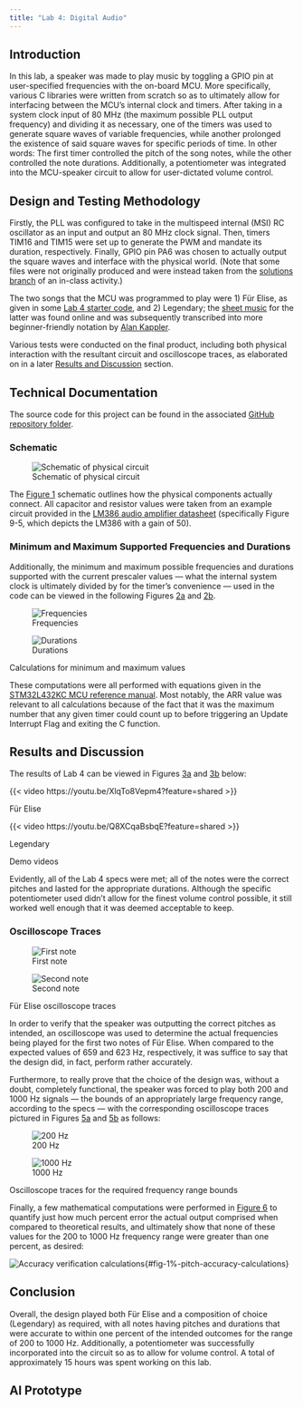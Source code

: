 ```yaml
---
title: "Lab 4: Digital Audio"
---
```


## Introduction {#sec-intro}
In this lab, a speaker was made to play music by toggling a GPIO pin at user-specified frequencies with the on-board MCU.
More specifically, various C libraries were written from scratch so as to ultimately allow for interfacing between the MCU's internal clock and timers.
After taking in a system clock input of 80 MHz (the maximum possible PLL output frequency) and dividing it as necessary, one of the timers was used to generate square waves of variable frequencies, while another prolonged the existence of said square waves for specific periods of time.
In other words: The first timer controlled the pitch of the song notes, while the other controlled the note durations.
Additionally, a potentiometer was integrated into the MCU-speaker circuit to allow for user-dictated volume control.

## Design and Testing Methodology
Firstly, the PLL was configured to take in the multispeed internal (MSI) RC oscillator as an input and output an 80 MHz clock signal. 
Then, timers TIM16 and TIM15 were set up to generate the PWM and mandate its duration, respectively.
Finally, GPIO pin PA6 was chosen to actually output the square waves and interface with the physical world.
(Note that some files were not originally produced and were instead taken from the [solutions branch](https://github.com/HMC-E155/tutorial-clock-configuration/tree/solution/lib) of an in-class activity.)

The two songs that the MCU was programmed to play were 1) Für Elise, as given in some [Lab 4 starter code](https://github.com/HMC-E155/hmc-e155/blob/main/lab/lab04/src/lab4_starter.c), and 2) Legendary;
the [sheet music](https://musescore.com/user/50819148/scores/20490730) for the latter was found online and was subsequently transcribed into more beginner-friendly notation by [Alan Kappler](https://www.linkedin.com/in/alan-kappler-5855aa268/).

Various tests were conducted on the final product, including both physical interaction with the resultant circuit and oscilloscope traces, as elaborated on in a later [Results and Discussion](#sec-results-and-discussion) section.

## Technical Documentation
The source code for this project can be found in the associated [GitHub repository folder](https://github.com/qmiyamoto/E155-Labs/tree/main/lab4).

### Schematic
![Schematic of physical circuit](images/lab4_schematic){#fig-schematic}

The [Figure 1](#fig-schematic) schematic outlines how the physical components actually connect.
All capacitor and resistor values were taken from an example circuit provided in the [LM386 audio amplifier datasheet](https://www.ti.com/lit/ds/symlink/lm386.pdf) (specifically Figure 9-5, which depicts the LM386 with a gain of 50).

### Minimum and Maximum Supported Frequencies and Durations
Additionally, the minimum and maximum possible frequencies and durations supported with the current prescaler values — what the internal system clock is ultimately divided by for the timer's convenience — used in the code can be viewed in the following Figures [2a](#fig-min-max-frequency-calculations) and [2b](#fig-min-max-duration-calculations).

::: {#fig-min-max-frequency-duration-calculations layout-ncol=2}
![Frequencies](images/min_max_frequency_calculations.png){#fig-min-max-frequency-calculations .lightbox}

![Durations](images/min_max_duration_calculations.png){#fig-min-max-duration-calculations .lightbox}

Calculations for minimum and maximum values
:::

These computations were all performed with equations given in the [STM32L432KC MCU reference manual](https://hmc-e155.github.io/assets/doc/rm0394-stm32l41xxx42xxx43xxx44xxx45xxx46xxx-advanced-armbased-32bit-mcus-stmicroelectronics.pdf).
Most notably, the ARR value was relevant to all calculations because of the fact that it was the maximum number that any given timer could count up to before triggering an Update Interrupt Flag and exiting the C function.

## Results and Discussion {#sec-results-and-discussion}
The results of Lab 4 can be viewed in Figures [3a](#fig-fur-elise-video) and [3b](#fig-legendary-video) below:

::: {#fig-demo-videos layout-ncol=2}

::: {#fig-fur-elise-video}
{{< video https://youtu.be/XlqTo8Vepm4?feature=shared >}}

Für Elise
:::

::: {#fig-legendary-video}
{{< video https://youtu.be/Q8XCqaBsbqE?feature=shared >}}

Legendary
:::

Demo videos
:::

Evidently, all of the Lab 4 specs were met; all of the notes were the correct pitches and lasted for the appropriate durations.
Although the specific potentiometer used didn't allow for the finest volume control possible, it still worked well enough that it was deemed acceptable to keep.

### Oscilloscope Traces

::: {#fig-first-two-note-oscilloscope-traces layout-ncol=2}
![First note](images/first_note_trace.png){#fig-first-note-trace .lightbox}

![Second note](images/second_note_trace.png){#fig-second-note-trace .lightbox}

Für Elise oscilloscope traces
:::

In order to verify that the speaker was outputting the correct pitches as intended, an oscilloscope was used to determine the actual frequencies being played for the first two notes of Für Elise.
When compared to the expected values of 659 and 623 Hz, respectively, it was suffice to say that the design did, in fact, perform rather accurately.

Furthermore, to really prove that the choice of the design was, without a doubt, completely functional, the speaker was forced to play both 200 and 1000 Hz signals — the bounds of an appropriately large frequency range, according to the specs — with the corresponding oscilloscope traces pictured in Figures [5a](#fig-200-hz-trace) and [5b](#fig-1000-hz-trace) as follows:

::: {#fig-min-max-note-oscilloscope-traces layout-ncol=2}
![200 Hz](images/200_Hz_trace.png){#fig-200-hz-trace .lightbox}

![1000 Hz](images/1000_Hz_trace.png){#fig-1000-hz-trace .lightbox}

Oscilloscope traces for the required frequency range bounds
:::

Finally, a few mathematical computations were performed in [Figure 6](#fig-1%-pitch-accuracy-calculations) to quantify just how much percent error the actual output comprised when compared to theoretical results, and ultimately show that none of these values for the 200 to 1000 Hz frequency range were greater than one percent, as desired:

![Accuracy verification calculations](images/1%25_pitch_accuracy_calculations.png){#fig-1%-pitch-accuracy-calculations}

## Conclusion
Overall, the design played both Für Elise and a composition of choice (Legendary) as required, with all notes having pitches and durations that were accurate to within one percent of the intended outcomes for the range of 200 to 1000 Hz.
Additionally, a potentiometer was successfully incorporated into the circuit so as to allow for volume control.
A total of approximately 15 hours was spent working on this lab.

## AI Prototype

